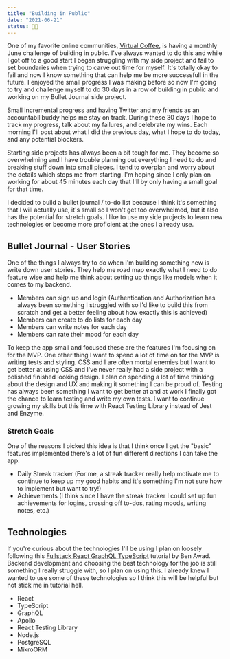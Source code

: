 ```yaml
---
title: "Building in Public"
date: "2021-06-21"
status: 👩‍🌾
---
```


One of my favorite online communities, [Virtual Coffee](https://virtualcoffee.io/), is having a monthly June challenge of building in public. I've always wanted to do this and while I got off to a good start I began struggling with my side project and fail to set boundaries when trying to carve out time for myself. It's totally okay to fail and now I know something that can help me be more successfull in the future. I enjoyed the small progress I was making before so now I'm going to try and challenge myself to do 30 days in a row of building in public and working on my Bullet Journal side project. 

Small incremental progress and having Twitter and my friends as an accountabilibuddy helps me stay on track. During these 30 days I hope to track my progress, talk about my failures, and celebrate my wins. Each morning I'll post about what I did the previous day, what I hope to do today, and any potential blockers. 

Starting side projects has always been a bit tough for me. They become so overwhelming and I have trouble planning out everything I need to do and breaking stuff down into small pieces. I tend to overplan and worry about the details which stops me from starting. I'm hoping since I only plan on working for about 45 minutes each day that I'll by only having a small goal for that time. 

I decided to build a bullet journal / to-do list because I think it's something that I will actually use, it's small so I won't get too overwhelmed, but it also has the potential for stretch goals. I like to use my side projects to learn new technologies or become more proficient at the ones I already use. 

## Bullet Journal - User Stories
One of the things I always try to do when I'm building something new is write down user stories. They help me road map exactly what I need to do feature wise and help me think about setting up things like models when it comes to my backend. 
- Members can sign up and login (Authentication and Authorization has always been something I struggled with so I'd like to build this from scratch and get a better feeling about how exactly this is achieved)
- Members can create to do lists for each day
- Members can write notes for each day 
- Members can rate their mood for each day

To keep the app small and focused these are the features I'm focusing on for the MVP. One other thing I want to spend a lot of time on for the MVP is writing tests and styling. CSS and I are often mortal enemies but I want to get better at using CSS and I've never really had a side project with a polished finished looking design. I plan on spending a lot of time thinking about the design and UX and making it something I can be proud of. Testing has always been something I want to get better at and at work I finally got the chance to learn testing and write my own tests. I want to continue growing my skills but this time with React Testing Library instead of Jest and Enzyme. 

### Stretch Goals 
One of the reasons I picked this idea is that I think once I get the "basic" features implemented there's a lot of fun different directions I can take the app. 

- Daily Streak tracker (For me, a streak tracker really help motivate me to continue to keep up my good habits and it's something I'm not sure how to implement but want to try!)
- Achievements (I think since I have the streak tracker I could set up fun achievements for logins, crossing off to-dos, rating moods, writing notes, etc.)

## Technologies 
If you're curious about the technologies I'll be using I plan on loosely following this [Fullstack React GraphQL TypeScript](https://www.youtube.com/watch?v=I6ypD7qv3Z8&t=4557s) tutorial by Ben Awad. Backend development and choosing the best technology for the job is still something I really struggle with, so I plan on using this. I already knew I wanted to use some of these technologies so I think this will be helpful but not stick me in tutorial hell. 

- React
- TypeScript
- GraphQL
- Apollo
- React Testing Library
- Node.js
- PostgreSQL
- MikroORM



